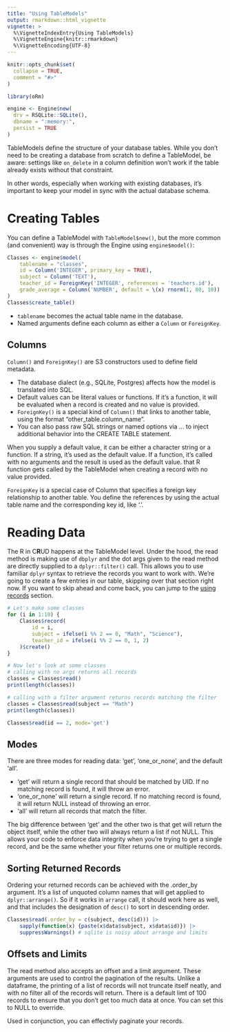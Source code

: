 ```yaml
---
title: "Using TableModels"
output: rmarkdown::html_vignette
vignette: >
  %\VignetteIndexEntry{Using TableModels}
  %\VignetteEngine{knitr::rmarkdown}
  %\VignetteEncoding{UTF-8}
---
```


```r
knitr::opts_chunk$set(
  collapse = TRUE,
  comment = "#>"
)
```

```r
library(oRm)

engine <- Engine$new(
  drv = RSQLite::SQLite(),
  dbname = ":memory:",
  persist = TRUE
)
```

TableModels define the structure of your database tables. While you don’t need to be creating a database from scratch to define a TableModel, be aware: settings like `on_delete` in a column definition won’t work if the table already exists without that constraint.

In other words, especially when working with existing databases, it’s important to keep your model in sync with the actual database schema.

# Creating Tables

You can define a TableModel with `TableModel$new()`, but the more common (and convenient) way is through the Engine using `engine$model()`:

```r
Classes <- engine$model(
    tablename = "classes", 
    id = Column('INTEGER', primary_key = TRUE),
    subject = Column('TEXT'),
    teacher_id = ForeignKey('INTEGER', references = 'teachers.id'),
    grade_average = Column('NUMBER', default = \(x) rnorm(1, 80, 10))
)
Classes$create_table()
```

-   `tablename` becomes the actual table name in the database.
-   Named arguments define each column as either a `Column` or `ForeignKey`.

## Columns

`Column()` and `ForeignKey()` are S3 constructors used to define field metadata.

-   The database dialect (e.g., SQLite, Postgres) affects how the model is translated into SQL.\
-   Default values can be literal values or functions. If it's a function, it will be evaluated when a record is created and no value is provided.
-   `ForeignKey()` is a special kind of `Column()` that links to another table, using the format "other_table.column_name".\
-   You can also pass raw SQL strings or named options via ... to inject additional behavior into the CREATE TABLE statement.

When you supply a default value, it can be either a character string or a function. If a string, it's used as the default value. If a function, it's called with no arguments and the result is used as the default value. that R function gets called by the TableModel when creating a record with no value provided.

`ForeignKey` is a special case of Column that specifies a foreign key relationship to another table. You define the references by using the actual table name and the corresponding key id, like '<tablename>.<column_name>'.

# Reading Data

The R in C**R**UD happens at the TableModel level. Under the hood, the read method is making use of `dbplyr` and the dot args given to the read method are directly supplied to a `dplyr::filter()` call. This allows you to use familiar `dplyr` syntax to retrieve the records you want to work with. We're going to create a few entries in our table, skipping over that section right now. If you want to skip ahead and come back, you can jump to the [using records](/using-records.html) section.

```r
# Let's make some classes
for (i in 1:10) {
    Classes$record(
        id = i, 
        subject = ifelse(i %% 2 == 0, "Math", "Science"),
        teacher_id = ifelse(i %% 2 == 0, 1, 2)
    )$create()
}

# Now let's look at some classes
# calling with no args returns all records
classes = Classes$read()
print(length(classes))

# calling with a filter argument returns records matching the filter
classes = Classes$read(subject == "Math")
print(length(classes))

Classes$read(id == 2, mode='get')
```

## Modes

There are three modes for reading data: 'get', 'one_or_none', and the default 'all'.

-   'get' will return a single record that should be matched by UID. If no matching record is found, it will throw an error.
-   'one_or_none' will return a single record. If no matching record is found, it will return NULL instead of throwing an error.
-   'all' will return all records that match the filter.

The big difference between 'get' and the other two is that get will return the object itself, while the other two will always return a list if not NULL. This allows your code to enforce data integrity when you're trying to get a single record, and be the same whether your filter returns one or multiple records.

## Sorting Returned Records

Ordering your returned records can be achieved with the .order_by argument. It's a list of unquoted column names that will get applied to `dplyr::arrange()`. So if it works in `arrange` call, it should work here as well, and that includes the designation of `desc()` to sort in descending order.

```r
Classes$read(.order_by = c(subject, desc(id))) |>
    sapply(function(x) {paste(x$data$subject, x$data$id)}) |>
    suppressWarnings() # sqlite is noisy about arrange and limits
```

## Offsets and Limits

The read method also accepts an offset and a limit argument. These arguments are used to control the pagination of the results. Unlike a dataframe, the printing of a list of records will not truncate itself neatly, and with no filter all of the records will return. There is a default limt of 100 records to ensure that you don't get too much data at once. You can set this to NULL to override.

Used in conjunction, you can effectivly paginate your records.